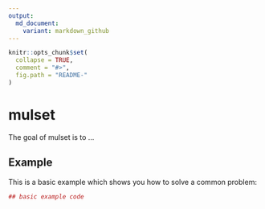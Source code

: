 ```yaml
---
output:
  md_document:
    variant: markdown_github
---
```


<!-- README.md is generated from README.Rmd. Please edit that file -->

```r
knitr::opts_chunk$set(
  collapse = TRUE,
  comment = "#>",
  fig.path = "README-"
)
```

# mulset

The goal of mulset is to ...

## Example

This is a basic example which shows you how to solve a common problem:

```r
## basic example code
```
